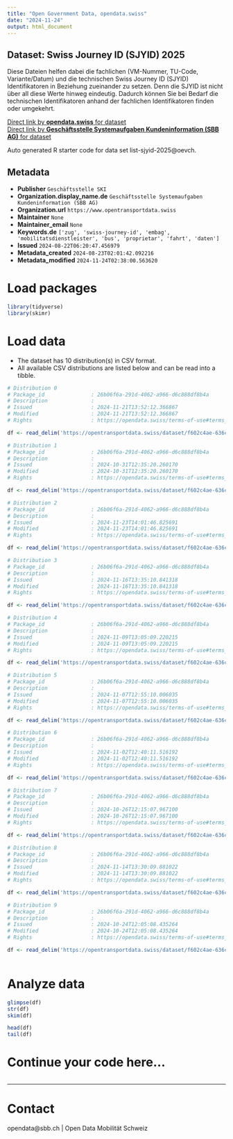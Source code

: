 ```yaml
---
title: "Open Government Data, opendata.swiss"
date: "2024-11-24"
output: html_document
---
```


## Dataset: Swiss Journey ID (SJYID) 2025

Diese Dateien helfen dabei die fachlichen (VM-Nummer, TU-Code, Variante/Datum) und die technischen Swiss Journey ID (SJYID) Identifikatoren in Beziehung zueinander zu setzen. Denn die SJYID ist nicht über all diese Werte hinweg eindeutig. Dadurch können Sie bei Bedarf die technischen Identifikatoren anhand der fachlichen Identifikatoren finden oder umgekehrt.

[Direct link by **opendata.swiss** for dataset](https://opendata.swiss/de/dataset/swiss-journey-id-sjyid-2025)<br>
[Direct link by **Geschäftsstelle Systemaufgaben Kundeninformation (SBB AG)** for dataset](https://opentransportdata.swiss/dataset/list-sjyid-2025)

Auto generated R starter code for data set list-sjyid-2025@oevch.

## Metadata

- **Publisher** `Geschäftsstelle SKI`
- **Organization.display_name.de** `Geschäftsstelle Systemaufgaben Kundeninformation (SBB AG)`
- **Organization.url** `https://www.opentransportdata.swiss`
- **Maintainer** `None`
- **Maintainer_email** `None`
- **Keywords.de** `['zug', 'swiss-journey-id', 'embag', 'mobilitatsdienstleister', 'bus', 'proprietar', 'fahrt', 'daten']`
- **Issued** `2024-08-22T06:20:47.456979`
- **Metadata_created** `2024-08-23T02:01:42.092216`
- **Metadata_modified** `2024-11-24T02:38:00.563620`


# Load packages

```r

library(tidyverse)
library(skimr)

```

# Load data

-   The dataset has 10 distribution(s) in CSV format.
-   All available CSV distributions are listed below and can be read into a tibble.

```r

# Distribution 0
# Package_id               : 26b06f6a-291d-4062-a966-d6c888df8b4a
# Description              : 
# Issued                   : 2024-11-21T13:52:12.366867
# Modified                 : 2024-11-21T13:52:12.366867
# Rights                   : https://opendata.swiss/terms-of-use#terms_by

df <- read_delim('https://opentransportdata.swiss/dataset/f602c4ae-636c-4bd7-aa8e-0c31ba9aeea8/resource/9b2dffd6-a872-487b-8a24-0f3a5c6a0a37/download/listing-sjyid-fp-2025-202411202200.csv')

# Distribution 1
# Package_id               : 26b06f6a-291d-4062-a966-d6c888df8b4a
# Description              : 
# Issued                   : 2024-10-31T12:35:20.260170
# Modified                 : 2024-10-31T12:35:20.260170
# Rights                   : https://opendata.swiss/terms-of-use#terms_by

df <- read_delim('https://opentransportdata.swiss/dataset/f602c4ae-636c-4bd7-aa8e-0c31ba9aeea8/resource/b7bd72b6-0f9a-4d75-be84-0cfcd0f0fade/download/listing-sjyid-fp-2025-202410302200.csv')

# Distribution 2
# Package_id               : 26b06f6a-291d-4062-a966-d6c888df8b4a
# Description              : 
# Issued                   : 2024-11-23T14:01:46.825691
# Modified                 : 2024-11-23T14:01:46.825691
# Rights                   : https://opendata.swiss/terms-of-use#terms_by

df <- read_delim('https://opentransportdata.swiss/dataset/f602c4ae-636c-4bd7-aa8e-0c31ba9aeea8/resource/e4624197-b74b-4e37-8ddb-539989e9e1d3/download/listing-sjyid-fp-2025-202411222201.csv')

# Distribution 3
# Package_id               : 26b06f6a-291d-4062-a966-d6c888df8b4a
# Description              : 
# Issued                   : 2024-11-16T13:35:10.841318
# Modified                 : 2024-11-16T13:35:10.841318
# Rights                   : https://opendata.swiss/terms-of-use#terms_by

df <- read_delim('https://opentransportdata.swiss/dataset/f602c4ae-636c-4bd7-aa8e-0c31ba9aeea8/resource/f4b28ae6-237b-4534-bdb6-04afdafbe0b9/download/listing-sjyid-fp-2025-202411152201.csv')

# Distribution 4
# Package_id               : 26b06f6a-291d-4062-a966-d6c888df8b4a
# Description              : 
# Issued                   : 2024-11-09T13:05:09.220215
# Modified                 : 2024-11-09T13:05:09.220215
# Rights                   : https://opendata.swiss/terms-of-use#terms_by

df <- read_delim('https://opentransportdata.swiss/dataset/f602c4ae-636c-4bd7-aa8e-0c31ba9aeea8/resource/4c499a03-9195-4f33-b32f-6dfdf53f87ff/download/listing-sjyid-fp-2025-202411082200.csv')

# Distribution 5
# Package_id               : 26b06f6a-291d-4062-a966-d6c888df8b4a
# Description              : 
# Issued                   : 2024-11-07T12:55:10.006035
# Modified                 : 2024-11-07T12:55:10.006035
# Rights                   : https://opendata.swiss/terms-of-use#terms_by

df <- read_delim('https://opentransportdata.swiss/dataset/f602c4ae-636c-4bd7-aa8e-0c31ba9aeea8/resource/32f74e22-ff0c-4202-b411-9c542ded8c70/download/listing-sjyid-fp-2025-202411062200.csv')

# Distribution 6
# Package_id               : 26b06f6a-291d-4062-a966-d6c888df8b4a
# Description              : 
# Issued                   : 2024-11-02T12:40:11.516192
# Modified                 : 2024-11-02T12:40:11.516192
# Rights                   : https://opendata.swiss/terms-of-use#terms_by

df <- read_delim('https://opentransportdata.swiss/dataset/f602c4ae-636c-4bd7-aa8e-0c31ba9aeea8/resource/35e474aa-4fe3-4029-9b69-77a102ef9318/download/listing-sjyid-fp-2025-202411012201.csv')

# Distribution 7
# Package_id               : 26b06f6a-291d-4062-a966-d6c888df8b4a
# Description              : 
# Issued                   : 2024-10-26T12:15:07.967100
# Modified                 : 2024-10-26T12:15:07.967100
# Rights                   : https://opendata.swiss/terms-of-use#terms_by

df <- read_delim('https://opentransportdata.swiss/dataset/f602c4ae-636c-4bd7-aa8e-0c31ba9aeea8/resource/324c6187-b98d-428a-94cf-a95e42c080e7/download/listing-sjyid-fp-2025-202410252201.csv')

# Distribution 8
# Package_id               : 26b06f6a-291d-4062-a966-d6c888df8b4a
# Description              : 
# Issued                   : 2024-11-14T13:30:09.881022
# Modified                 : 2024-11-14T13:30:09.881022
# Rights                   : https://opendata.swiss/terms-of-use#terms_by

df <- read_delim('https://opentransportdata.swiss/dataset/f602c4ae-636c-4bd7-aa8e-0c31ba9aeea8/resource/8ef91039-64e8-4e9d-9506-adcab573d48d/download/listing-sjyid-fp-2025-202411132201.csv')

# Distribution 9
# Package_id               : 26b06f6a-291d-4062-a966-d6c888df8b4a
# Description              : 
# Issued                   : 2024-10-24T12:05:08.435264
# Modified                 : 2024-10-24T12:05:08.435264
# Rights                   : https://opendata.swiss/terms-of-use#terms_by

df <- read_delim('https://opentransportdata.swiss/dataset/f602c4ae-636c-4bd7-aa8e-0c31ba9aeea8/resource/7d20c523-fd6d-42b8-9771-bd3dcc7d3265/download/listing-sjyid-fp-2025-202410232200.csv')



```

# Analyze data

```r

glimpse(df)
str(df)
skim(df)

head(df)
tail(df)

```

# Continue your code here...

```r

```

------------------------------------------------------------------------

# Contact

opendata@sbb.ch | Open Data Mobilität Schweiz
